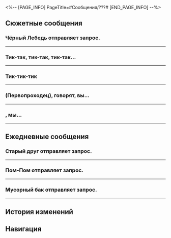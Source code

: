 <%-- [PAGE_INFO]
PageTitle=#Сообщения/???#
[END_PAGE_INFO] --%>
{{Сообщение Инфобокс
|id          = 129
|Изображение = НИП ??? Иконка.png
|Тип         = НИП
|Отправитель = ???
|ПодписьСоо  = 
|Фракция     = Другие
}}

==Сюжетные сообщения==
===Чёрный Лебедь отправляет запрос.===
{{Сообщения
|условие_получения = 
|текст =
:{{Диалог|Предупреждение}} Чёрный Лебедь отправляет запрос.
:'''Чёрный Лебедь:''' (Первопроходец), ты ведь уже {{MC|ж=посмотрела|м=посмотрел}} пузырь грёз?
:'''Чёрный Лебедь:''' Не надо переживать, я просто хочу уточнить, не пытался ли ещё кто-то с тобой связаться.
:{Выбор} Чёрный Лебедь?
::'''(Первопроходец):''' Ты - Чёрный Лебедь?
::'''Чёрный Лебедь:''' Да, та самая хранительница памяти.
::'''Чёрный Лебедь:''' [[Файл:Стикер ГПП 05 Вуббабу 13.png|80px]]
:{Выбор} А что случилось?
::'''(Первопроходец):''' А что случилось?
:'''Чёрный Лебедь:''' Если коротко, та Недотёпа по имени Искорка сейчас повсюду разыскивает этот пузырь грёз.
:'''Чёрный Лебедь:''' Не знаю, каковы её намерения, однако если пузырь попадёт в её руки, ситуация осложнится ещё больше.
:'''Чёрный Лебедь:''' (Первопроходец), поможешь мне вернуть его?
:{Выбор} Конечно!
::'''(Первопроходец):''' Конечно помогу!
::'''Чёрный Лебедь:''' Мне нравится твоя решимость. Я пойду с тобой.
:{Выбор} А чего сама не поищешь?
::'''(Первопроходец):''' А чего сама не поищешь?
::'''Чёрный Лебедь:''' Не думала, что ты мне откажешь... Сама я тоже могу.
:'''Чёрный Лебедь:''' Но я не помню, где остался этот пузырь грёз.
:'''Чёрный Лебедь:''' Напомнишь?
:{Выбор} В Торговом доме Мира грёз.
::'''(Первопроходец):''' В Торговом доме Мира грёз, у Доктора Эдварда.
::'''(Первопроходец):''' Забыла уже?
::'''Чёрный Лебедь:''' Ха!
::'''Чёрный Лебедь:''' Память у меня, конечно, не та, что у настоящих хранителей.
::'''Чёрный Лебедь:''' [[Файл:Стикер ГПП 05 Вуббабу 12.png|80px]]
::'''Чёрный Лебедь:''' Так легко всё выведала, поверить не могу. А я-то боялась попасться!
:{Выбор} Я его {{MC|ж=украла|м=украл}}.
::'''(Первопроходец):''' Я его {{MC|ж=украла|м=украл}}, затолкал{F#а} в бутылку от «Услады» и {{MC|ж=выбросила|м=выбросил}}.
::'''(Первопроходец):''' До сих пор, наверное, плавает в каком-нибудь сне про мусорные баки.
::'''Чёрный Лебедь:''' Так любишь баки?
::'''Чёрный Лебедь:''' Ой, а я и говорю, в Мусорном королевстве так весело! А мне не верят.
::'''Чёрный Лебедь:''' Кажется, не зря я взяла облик Сампо.
::'''Чёрный Лебедь:''' [[Файл:Стикер ГПП 05 Вуббабу 12.png|80px]]
:{Выбор} А что, хранители могут что-то забыть?
::'''(Первопроходец):''' Вот интересно... Разве хранители памяти могут что-то забыть?
::'''(Первопроходец):''' А ты точно Чёрный Лебедь?
::'''Чёрный Лебедь:''' А? Я попалась?
::'''Чёрный Лебедь:''' Ну, я всё-таки не настоящая хранительница памяти.
::'''Чёрный Лебедь:''' [[Файл:Стикер ГПП 05 Вуббабу 12.png|80px]]
::'''Чёрный Лебедь:''' Поверить не могу, что меня так быстро раскусили. Тоска.
:'''Чёрный Лебедь:''' В розыгрышах главное, когда весело всем. Ты ведь {{MC|ж=видела|м=видел}}, как мы с Чёрным Лебедем повеселились~
:'''Чёрный Лебедь:''' Смотри и учись, {{MC|ж=юная|м=юный}} {{MC|ж=Безымянная|м=Безымянный}}.
:'''Чёрный Лебедь:''' Это только начало. Я вернусь!
:'''Чёрный Лебедь:''' [[Файл:Стикер ГПП 05 Вуббабу 13.png|80px]]
:{Выбор} Давай, смелее!
::'''(Первопроходец):''' Ага, давай! Посмотрим, кто кого проведёт в следующий раз!
:{Выбор} Ой, не возвращайся, пожалуйста.
::'''(Первопроходец):''' Ой, не возвращайся, пожалуйста! От общения с Недотёпой ничего хорошего не жди...
:{{Диалог|Предупреждение}} Ошибка отправки сообщения.
:{{Диалог|Предупреждение}} Такого пользователя не существует.
}}
----

===Тик-так, тик-так, тик-так...===
{{Сообщения
|условие_получения = 
|текст =
:'''???:''' Тик-так, тик-так, тик-так...
:{Выбор} ?
:'''(Первопроходец):''' ?
:'''???:''' Тик-так, тик-так, тик-так, тик...
:{Выбор} ?
::'''(Первопроходец):''' Что за ерунда?
:{Выбор} Тик-так, тик-так...
::'''(Первопроходец):''' Тик-так, тик-так!
:'''???:''' Тик-так, отель «Грёзы», тик-так, бильярдная, тик-так...
;{Принятая миссия: Грёзы и искусство починки часов I}
}}
----

===Тик-тик-тик===
{{Сообщения
|условие_получения = 
|текст =
:'''???:''' Тик-тик-тик
:'''???:''' Так-так-так
:{Выбор} Тик-так, тик-так, тик-так!
::'''(Первопроходец):''' Эй! Тик-так, тик-так! Скажи что-нибудь!
:{Выбор} Говори на человечьем.
::'''(Первопроходец):''' ?
::'''(Первопроходец):''' Объясни по-человечески, пожалуйста.
:'''???:''' Мне стало известно, что ты теперь занимаешься обслуживанием клиентов, медициной, питанием и развлечениями.
:'''???:''' Ты {{MC|ж=покорила|м=покорил}} Грозную четвёрку, моих подчинённых.
:'''???:''' Отправляйся на вершину корабля. Я буду ждать в секретной комнате.
:{Выбор} Кто ты? Хочешь сразиться?
::'''(Первопроходец):''' ...Что? Что ещё за секретность?
::'''(Первопроходец):''' Хочешь со мной сразиться? Присылай геолокацию, я приду и уничтожу тебя.
::'''???:''' ?
::'''???:''' Что? Нет, я не об этом. Ты всё поймёшь, когда придёшь.
:{Выбор} Ты руководишь духовым оркестром?
::'''(Первопроходец):''' Кажется, я уже {{MC|ж=видела|м=видел}} такое по телевизору... Думаю, согласно сюжету, ты что-то вроде руководителя духового оркестра?
::'''???:''' ?
::'''???:''' Ты о чём?
:'''???:''' С корабля открывается прекрасный вид. Жаль, что только достойные могут подняться на палубу.
:'''???:''' Слышишь тиканье? Сильнейшие ходики издают самое громкое тиканье.
:'''???:''' Я слышу тиканье в твоём сердце. Быстрее, я жду тебя в комнате, где спрятан секретный подарок.
;{Принятая миссия: Грёзы и искусство починки часов II}
}}
----

==={{MC|ж=Госпожа|м=Господин}} (Первопроходец), говорят, вы...===
{{Сообщения
|условие_получения = 
|текст =
:'''Оргкомитет гонок:''' {{MC|ж=Госпожа|м=Господин}} (Первопроходец), говорят, вы случайно попали в аварию - экипаж вылетел с трассы, столкнувшись с препятствием. Оргкомитет подготовил для вас схему выплат согласно индивидуальному страхованию.
:'''Оргкомитет гонок:''' Подробности здесь: ссылка для оплаты
:{Выбор} ?
::'''(Первопроходец):''' У меня есть страховка? Сколько она покрывает?
::'''(Первопроходец):''' Стоп, давайте подробнее про «вылетел с трассы»... Разве не вы поставили ту куклу? А от ведущего я другое {{MC|ж=слышала|м=слышал}}.
:{Выбор} Это что, ссылка на пожертвование?
::'''(Первопроходец):''' В кои-то веки прозрачное соревнование.
::'''(Первопроходец):''' Стоп, какая ещё ссылка для оплаты?
::'''(Первопроходец):''' Так нельзя. Это что, мошенничество?
:'''Оргкомитет гонок:''' А ты {{MC|ж=осторожна|м=осторожен}}, {{MC|ж=серовласка|м=серовласый}}.
:'''Оргкомитет гонок:''' Любишь острые ощущения?
:'''Оргкомитет гонок:''' Попробуй ударить меня по лицу пару раз.
:'''Оргкомитет гонок:''' [[Файл:Стикер ГПП 15 Искорка 01.png|80px]]
}}
----

==={{MC|ж=Уважаемая участница|м=Уважаемый участник}}, мы...===
{{Сообщения
|условие_получения = 
|текст =
:'''Представитель КММ:''' {{MC|ж=Уважаемая участница|м=Уважаемый участник}}, мы обнаружили, что в ходе соревнования вы использовали запрещённое усиливающее оборудование, что привело к повреждению куклы рекламодателя.
:'''Представитель КММ:''' Подобное поведение является грубым нарушением правил соревнований. Просим немедленно прекратить использование умений этого типа во избежание саботажа соревнования. Если у вас есть вопросы, пожалуйста, не обращайтесь в оргкомитет, они всё равно не отреагируют.
:{Выбор} ...Я принимаю это как мольбу о пощаде.
::'''(Первопроходец):''' Хватит притворяться, я знаю, что это ты, Искорка.
::'''(Первопроходец):''' Для чего ты мне пишешь? Я ещё не {{MC|ж=расквиталась|м=расквитался}} с тобой за хулиганство на трассе. Ну что, просишь пощады? Если промолчишь, буду считать, что ты сдаёшься.
:{Выбор} Это ты взорвалась, Искорка!
::'''(Первопроходец):''' Помню-помню, кто-то вылетел при взрыве от меня... Ясно, ты - Искорка. Это ведь ты расставила тех кукол? Они все выглядели так, что тебе не отвертеться.
::'''(Первопроходец):''' Хм-м, это ты взорвалась.
:'''Представитель КММ:''' [[Файл:Стикер ГПП 15 Искорка 02.png|80px]]
:'''Представитель КММ:''' {{MC|ж=Серовласка|м=Серовласый}}, тебе нравится водить сфероид?
:'''Представитель КММ:''' Я хочу поднять тебе настроение и вместе повеселиться.
}}
----

==Ежедневные сообщения==
===Старый друг отправляет запрос.===
{{Сообщения
|условие_получения = 
|текст=
:{{Диалог|Предупреждение}} Старый друг отправляет запрос.
:'''Старый друг:''' Дорогуша, ты в сети?
:{{Диалог|Предупреждение}} Внимание! На этот аккаунт жалуются другие пользователи. У вас с этим пользователем нет общих друзей. Будьте предельно осторожны.
:{Выбор} ?
:'''(Первопроходец):''' ?
:'''Старый друг:''' Привет, я твой старый друг. Говорят, ты тоже на Пенаконии? Может, встретимся?
:{Выбор} Старый друг?
::'''(Первопроходец):''' Старый друг? Кто именно?
::'''Старый друг:''' Это же я!
::'''Старый друг:''' Я понимаю, у тебя нет времени, но мне нужна твоя помощь.
:{Выбор} У меня нет друзей.
::'''(Первопроходец):''' Прошу прощения, но у меня нет друзей.
::'''Старый друг:''' Ой, прости! Наверное, не туда пишу.
::'''Старый друг:''' Но что, если это судьба?
:'''Старый друг:''' Ты знаешь о Фестивале гармонии? Там будет выступать Зарянка, знаменитая на всю вселенную певица!
:{Выбор} У меня есть билет.
::'''(Первопроходец):''' У меня уже есть билет, я не собираюсь ничего покупать.
::'''Старый друг:''' О, а откуда ты знаешь, что у меня есть билетики?
::'''Старый друг:''' Вот это да! На мероприятие очень сложно достать билеты, а у тебя уже всё продумано.
:{Выбор} Хочешь билет купить?
::'''(Первопроходец):''' Если ищешь билеты, то можешь купить у меня. У меня их куча, сколько нужно, столько и продам.
::'''Старый друг:''' Серьёзно?.. Эти билеты почти не достать. Откуда у тебя столько? Ты же не занимаешься ничем противозаконным, да?
:'''Старый друг:''' На рынке сейчас обстановка не очень, никто не станет покупать билеты. Ну да я же совсем по другому делу.
:'''Старый друг:''' Два артиста из коллектива Зарянки заболели и не пришли. Мне поручили найти человека, поэтому и пишу тебе.
:'''Старый друг:''' Лично обучу тебя и отправлю на сцену.
:'''Старый друг:''' Ну как? Интересно тебе?
:{Выбор} Да, расскажи подробней.
::'''(Первопроходец):''' Да! Расскажи подробней!
::'''Старый друг:''' <u>Не упусти свой шанс! Регистрируйся по ссылке и получай шанс появиться на одной сцене с Зарянкой!</u>
::'''Старый друг:''' Пройди по ссылке и впиши информацию о себе, а также адрес.
::'''Старый друг:''' Не забудь загрузить фото. Обязательно анфас! А ещё лучше снимок на 360 градусов!
::'''Старый друг:''' Скажи, когда всё загрузишь.
::'''Старый друг:''' Я помогу сделать распознавание лица.
::{{Диалог|Предупреждение}} Внимание! Чтобы не стать жертвой мошенничества, не выполняйте транзакции через сторонние приложения!
::{Выбор} Я {{MC|ж=зарегистрировалась|м=зарегистрировался}}.
:::'''(Первопроходец):''' Я {{MC|ж=зарегистрировалась|м=зарегистрировался}}!
:::'''(Первопроходец):''' Вот моё фото!
:::{Выбор} {{tx|Missing sticker}}{{subst:void|<!--SpriteOutput/Emoji/Mission/Emoji_Photo_01.png-->}}
::::'''(Первопроходец):''' {{tx|Missing sticker}}{{subst:void|<!--SpriteOutput/Emoji/Mission/Emoji_Photo_01.png-->}}
:::{Выбор} {{tx|Missing sticker}}{{subst:void|<!--SpriteOutput/Emoji/Mission/Emoji_Photo_02.png-->}}
::::'''(Первопроходец):''' {{tx|Missing sticker}}{{subst:void|<!--SpriteOutput/Emoji/Mission/Emoji_Photo_02.png-->}}
:::{Выбор} {{tx|Missing sticker}}{{subst:void|<!--SpriteOutput/Emoji/Mission/Emoji_Photo_03.png-->}}
::::'''(Первопроходец):''' {{tx|Missing sticker}}{{subst:void|<!--SpriteOutput/Emoji/Mission/Emoji_Photo_03.png-->}}
::{Выбор} Это обман!
:::'''(Первопроходец):''' Это обман!
:{Выбор} Нет, спасибо.
::'''(Первопроходец):''' Нет, спасибо, мошенничество мне неинтересно.
::'''Старый друг:''' Ну не отказывайся! Это очень просто!
::'''Старый друг:''' <u>Не упусти свой шанс! Регистрируйся по ссылке и получай шанс появиться на одной сцене с Зарянкой!</u>
::'''Старый друг:''' Пройди по ссылке и впиши информацию о себе, а также адрес.
::'''Старый друг:''' Ах да, не забудь загрузить фото. Обязательно анфас! А ещё лучше снимок на 360 градусов!
::'''Старый друг:''' Скажи, когда всё загрузишь.
::'''Старый друг:''' Я помогу сделать распознавание лица.
::{{Диалог|Предупреждение}} Внимание! Чтобы не стать жертвой мошенничества, не выполняйте транзакции через сторонние приложения!
::{Выбор} Доверюсь старому другу.
:::'''(Первопроходец):''' Эх, ладно, старому другу доверюсь.
:::'''(Первопроходец):''' Я {{MC|ж=зарегистрировалась|м=зарегистрировался}}! Вот моё фото!
:::{Выбор} {{tx|Missing sticker}}{{subst:void|<!--SpriteOutput/Emoji/Mission/Emoji_Photo_01.png-->}}
::::'''(Первопроходец):''' {{tx|Missing sticker}}{{subst:void|<!--SpriteOutput/Emoji/Mission/Emoji_Photo_01.png-->}}
:::{Выбор} {{tx|Missing sticker}}{{subst:void|<!--SpriteOutput/Emoji/Mission/Emoji_Photo_02.png-->}}
::::'''(Первопроходец):''' {{tx|Missing sticker}}{{subst:void|<!--SpriteOutput/Emoji/Mission/Emoji_Photo_02.png-->}}
:::{Выбор} {{tx|Missing sticker}}{{subst:void|<!--SpriteOutput/Emoji/Mission/Emoji_Photo_03.png-->}}
::::'''(Первопроходец):''' {{tx|Missing sticker}}{{subst:void|<!--SpriteOutput/Emoji/Mission/Emoji_Photo_03.png-->}}
::{Выбор} И всё равно это обман!
:::'''(Первопроходец):''' И всё равно это обман!
:{Выбор} Искорка, хватит притворяться.
:'''(Первопроходец):''' Искорка, хватит притворяться.
:'''(Первопроходец):''' Ты много спамишь. Система уже выдаёт уведомления об ошибке...
:'''Старый друг:''' ?
:'''Старый друг:''' Да быть не может! У меня нет ничего такого!
:'''Старый друг:''' Ох, кошмар.
:'''Старый друг:''' Как же бесят эти уведомления!
:'''Старый друг:''' Уже и со старым другом нельзя поболтать?
:{Выбор} И как давно мы друзья?
:'''(Первопроходец):''' А мы разве знакомы?
:'''Старый друг:''' А что? Нужно обязательно видеться, чтобы сообщение отправить?
:'''Старый друг:''' А, ладно! Забудь. В следующий раз приду с чем-нибудь повеселее!
:{Выбор} Ага, давай!
::'''(Первопроходец):''' Ага, давай! Посмотрим, кто кого проведёт в следующий раз!
:{Выбор} Ой, не возвращайся, пожалуйста.
::'''(Первопроходец):''' Ой, не возвращайся, пожалуйста! От общения с Недотёпой ничего хорошего не жди...
:{{Диалог|Предупреждение}} Ошибка отправки сообщения.
:{{Диалог|Предупреждение}} Аккаунт заблокирован в связи с многочисленными жалобами пользователей.
}}
----

===Пом-Пом отправляет запрос.===
{{Сообщения
|условие_получения = 
|текст=
:{{Диалог|Предупреждение}} Пом-Пом отправляет запрос.
:'''Пом-Пом:''' (Первопроходец)! Помоги!! Пом!
:'''Пом-Пом:''' Кажется, на экспрессе завелось что-то странное!
:'''Пом-Пом:''' Пом-Пом загнала его в машинное отделение!!! Пом!
:'''Пом-Пом:''' Спаси! Пом!!
:{Выбор} А кто это?
::'''(Первопроходец):''' А кто это?
:{Выбор} Опять, что ли?
::'''(Первопроходец):''' Искорка? Опять, что ли?!
:'''Пом-Пом:''' Ты о чём? Это Пом-Пом, проводник экспресса!!! Пом!
:'''Пом-Пом:''' [[Файл:Стикер ГПП 07 Пом-Пом 02.png|80px]]
:'''Пом-Пом:''' Пом-Пом осматривала коммуникатор и случайно сломала, поэтому пришлось завести временный аккаунт! Пом!!
:{Выбор} А по-моему, ты Искорка.
::'''(Первопроходец):''' А по-моему, ты всё же Искорка.
::'''(Первопроходец):''' Потому что...
::{Выбор} Пом-Пом никогда так не говорит!!!
:::'''(Первопроходец):''' Пом-Пом никогда так не говорит!!! Слишком много «Пом» в твоих сообщениях!
:::'''Пом-Пом:''' Ой... Вот как...
:::'''Пом-Пом:''' А я так старалась вжиться в роль, и вот, пожалуйста. Переборщила...
::{Выбор} В машинное отделение нельзя никому!
:::'''(Первопроходец):''' Пом-Пом накажет любого, кто посмеет вторгнуться в машинное отделение!
:::'''Пом-Пом:''' Ого!
:::'''Пом-Пом:''' Надо же, такая опасная плюшевая игрушка. Вот круто...
::{Выбор} Никто не проникнет на экспресс!
:::'''(Первопроходец):''' Никто не сможет проникнуть на экспресс. Это под силу лишь Безымянным и тем, кого специально пригласили!
:::'''Пом-Пом:''' Да?
:::'''Пом-Пом:''' Вот уж сомнительно. Мало ли было автостопщиков, которые преспокойно пробирались на борт.
:::'''Пом-Пом:''' Думаешь, среди них не было Недотёп?
:{Выбор} Ах, это ты! Наш уважаемый проводник!
::'''(Первопроходец):''' Ого! Так это наш любимый и уважаемый проводник!
::'''(Первопроходец):''' Ну, раз уж ты зашла с подозрительного временного аккаунта, значит, вся правда выплыла наружу!
::'''Пом-Пом:''' ?
::'''(Первопроходец):''' Извини, но... Я знаю твой секрет... секрет экспресса...
::'''Пом-Пом:''' ?
::{Выбор} В машинном отделении прячется...
:::'''(Первопроходец):''' На самом деле в машинном отделении прячется...
:::'''(Первопроходец):''' Предыдущий проводник экспресса!
:::'''Пом-Пом:''' ?
:::'''Пом-Пом:''' А? Правда, что ли?
:::'''Пом-Пом:''' Вы что, правда такое там у себя творите на Звёздном экспрессе?
::{Выбор} Проводник экспресса - Недотёпа.
:::'''(Первопроходец):''' Вообще-то проводник экспресса из Недотёп в масках.
:::'''(Первопроходец):''' Пом-Пом родня Ахе!
:::'''Пом-Пом:''' ?
:::'''Пом-Пом:''' А? А почему я этого не знала?
:::'''Пом-Пом:''' Вы, Безымянные, правда такое творите?
::{Выбор} Это Пом-Пом создала всех!
:::'''(Первопроходец):''' Все, кто странствует на экспрессе, созданы проводником экспресса!
:::'''(Первопроходец):''' Все они - Пом-Пом!
:::'''Пом-Пом:''' ?
:::'''Пом-Пом:''' А? Такое даже мне не придумать.
:::'''Пом-Пом:''' Нет, правда, это уже слишком!
::{Выбор} Искорка, ты себя выдала.
::'''(Первопроходец):''' Искорка, ты себя выдала.
::'''Пом-Пом:''' А я-то решила, что это всё правда... Так увлеклась, что обо всем позабыла.
::'''Пом-Пом:''' Хватает же у тебя наглости такое выдумывать.
:'''Пом-Пом:''' Ты так быстро меня {{MC|ж=раскусила|м=раскусил}}... Обидно!
:'''Пом-Пом:''' В следующий раз я подготовлюсь к разговору получше. Вот погоди, придумаю что-нибудь подходящее и вернусь.
:{Выбор} Ага, давай!
::'''(Первопроходец):''' Ага, давай! Посмотрим, кто кого проведёт в следующий раз!
:{Выбор} Ой, не возвращайся, пожалуйста.
::'''(Первопроходец):''' Ой, не возвращайся, пожалуйста! От общения с Недотёпой ничего хорошего не жди...
:'''Пом-Пом:''' Фу...
:'''Пом-Пом:''' Ну хватит повторяться, у тебя что, пластинку заело?
:'''Пом-Пом:''' Это не хулиганство, а веселье!
:'''Пом-Пом:''' Ты что, никогда не {{MC|ж=слышала|м=слышал}}, «смех - лучшее лекарство от Недотёп»?
:'''Пом-Пом:''' Недотёпы взбаламутят любое болото, чтобы жилось веселее!
:'''Пом-Пом:''' Ладно, у меня дела. Не хочешь - могу не возвращаться.
:'''Пом-Пом:''' Как наметится какое-нибудь развлечение, дай знать.
:'''Пом-Пом:''' [[Файл:Стикер ГПП 05 Вуббабу 12.png|80px]]
:{Выбор} [[Файл:Стикер ГПП 05 Вуббабу 11.png|80px]]
::'''(Первопроходец):''' [[Файл:Стикер ГПП 05 Вуббабу 11.png|80px]]
:{Выбор} [[Файл:Стикер ГПП 05 Вуббабу 10.png|80px]]
::'''(Первопроходец):''' [[Файл:Стикер ГПП 05 Вуббабу 10.png|80px]]
:{{Диалог|Предупреждение}} Ошибка отправки сообщения.
:{{Диалог|Предупреждение}} Аккаунт удалён.
}}
----

===Мусорный бак отправляет запрос.===
{{Сообщения
|условие_получения = 
|текст=
:{{Диалог|Предупреждение}} Мусорный бак отправляет запрос.
:'''Мусорный бак:''' Привет.
:{Выбор} Привет.
::'''(Первопроходец):''' Привет.
:{Выбор} Кто ты?
::'''(Первопроходец):''' Кто ты?
:{Выбор} ???
::'''(Первопроходец):''' ???
:'''Мусорный бак:''' Да, это я, твоя любимая мусорка.
:'''Мусорный бак:''' Твой пламенный энтузиазм зажёг огонь в моём мусорном сердце, которое так долго не знало радости.
:{Выбор} Тогда я мусоросжигатель?
::'''(Первопроходец):''' Зажёг? Серьёзно? Я тебе мусоросжигатель, что ли?
::'''Мусорный бак:''' О да! Ты {{MC|ж=зажгла|м=зажёг}} огонь в моём холодном сердце и {{MC|ж=стала|м=стал}} той силой, которая побуждает меня жить дальше!
:{Выбор} Вот так поворот!
::'''(Первопроходец):''' Вот так поворот! Мусорный бак пишет сообщения и рассказывает мне о чувствах!
::'''Мусорный бак:''' О, не удивляйся, сородич. Любовь способна сворачивать горы. Любовь способна стирать границы между человеком и мусором.
:'''Мусорный бак:''' Я больше не обычный бак.
:'''Пылающий бак:''' Я - пылающий бак.
:'''Пылающий бак:''' За холодными как сталь стенками... Моё сердце пылает подобно фейерверку, ярко и ослепительно.
:{Выбор} Искорка, опять ты?
:'''(Первопроходец):''' Искорка, опять ты?
:'''Пылающий бак:''' Я не искорка! Я всего лишь...
:'''Бак, страсть которого подобна пламени:''' Бак, с пылающей страстью внутри!
:'''Бак, страсть которого подобна пламени:''' Как ты {{MC|ж=могла|м=мог}} меня с кем-то перепутать. Это разбивает мне сердце. Ты страшный человек!
:'''Бак с разбитым сердцем:''' Я больше не верю в любовь. Прощай.
:{Выбор} В следующий раз притворяйся получше...
::'''(Первопроходец):''' Сколько можно... В следующий раз притворяйся получше...
:{Выбор} Пока...
::'''(Первопроходец):''' Пока...
:{{Диалог|Предупреждение}} Ошибка отправки сообщения.
:{{Диалог|Предупреждение}} Аккаунт удалён.
}}
----

==История изменений==
{{История изменений|3.5}}

==Навигация==
{{Сообщения Навбокс}}